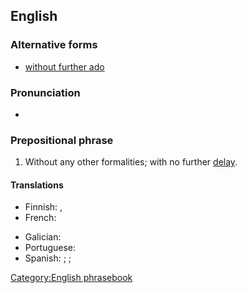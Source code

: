 ==English==

===Alternative forms===
* [[without further ado]]

===Pronunciation===
* {{audio|en|En-au-with no further ado.ogg|Audio (AU)}}

===Prepositional phrase===
{{head|en|prepositional phrase}}

# {{lb|en|idiomatic}} Without any other formalities; with no further [[delay]].

====Translations====
{{trans-top|with no further ado}}
* Finnish: {{t|fi|[[ilman]] [[enempiä]] [[muodollisuuksia]]}}, {{t|fi|pidemmittä puheitta}}
* French: {{t|fr|[[sans plus|sans plus]] [[attendre]]}}
{{trans-mid}}
* Galician: {{t|gl|sen máis}}
* Portuguese: {{t|pt|sem mais delongas}}
* Spanish: {{t|es|sin más [[preámbulos]]}};  {{t|es|sin más [[demora]]}};  {{t|es|sin más [[dilación]]}}
{{trans-bottom}}

[[Category:English phrasebook]]